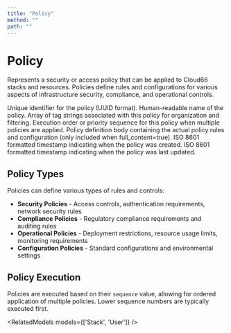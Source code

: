 ```yaml
---
title: "Policy"
method: ""
path: ""
---
```


# Policy

Represents a security or access policy that can be applied to Cloud66 stacks and resources. Policies define rules and configurations for various aspects of infrastructure security, compliance, and operational controls.

<Model>
<ModelProperty name="uid" type="string">
Unique identifier for the policy (UUID format).
</ModelProperty>

<ModelProperty name="name" type="string">
Human-readable name of the policy.
</ModelProperty>

<ModelProperty name="tags" type="array">
Array of tag strings associated with this policy for organization and filtering.
</ModelProperty>

<ModelProperty name="sequence" type="integer">
Execution order or priority sequence for this policy when multiple policies are applied.
</ModelProperty>

<ModelProperty name="body" type="string">
Policy definition body containing the actual policy rules and configuration (only included when full_content=true).
</ModelProperty>

<ModelProperty name="created_at_iso" type="string">
ISO 8601 formatted timestamp indicating when the policy was created.
</ModelProperty>

<ModelProperty name="updated_at_iso" type="string">
ISO 8601 formatted timestamp indicating when the policy was last updated.
</ModelProperty>
</Model>

## Policy Types

Policies can define various types of rules and controls:
- **Security Policies** - Access controls, authentication requirements, network security rules
- **Compliance Policies** - Regulatory compliance requirements and auditing rules
- **Operational Policies** - Deployment restrictions, resource usage limits, monitoring requirements
- **Configuration Policies** - Standard configurations and environmental settings

## Policy Execution

Policies are executed based on their `sequence` value, allowing for ordered application of multiple policies. Lower sequence numbers are typically executed first.

<RelatedModels models={['Stack', 'User']} />